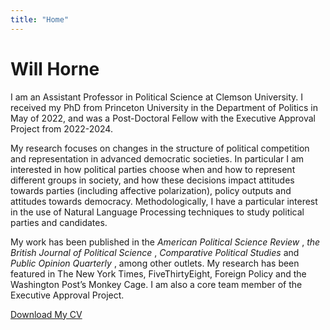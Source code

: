 ```yaml
---
title: "Home"
---
```


# Will Horne

I am an Assistant Professor in Political Science at Clemson University. I received my PhD from Princeton University in the Department of Politics in May of 2022, and was a Post-Doctoral Fellow with the Executive Approval Project from 2022-2024. 

My research focuses on changes in the structure of political competition and representation in advanced democratic societies. In particular I am interested in how political parties choose when and how to represent different groups in society, and how these decisions impact attitudes towards parties (including affective polarization), policy outputs and attitudes towards democracy. Methodologically, I have a particular interest in the use of Natural Language Processing techniques to study political parties and candidates.

My work has been published in the <i> American Political Science Review </i>, <i> the British Journal of Political Science </i>, <i>Comparative Political Studies </i> and <i>Public Opinion Quarterly </i>, among other outlets. My research has been featured in The New York Times, FiveThirtyEight, Foreign Policy and the Washington Post’s Monkey Cage.  I am also a core team member of the Executive Approval Project.


[Download My CV](files/Horne_CV.pdf){.btn .btn-primary}

